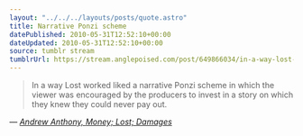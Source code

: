 ```yaml
---
layout: "../../../layouts/posts/quote.astro"
title: Narrative Ponzi scheme
datePublished: 2010-05-31T12:52:10+00:00
dateUpdated: 2010-05-31T12:52:10+00:00
source: tumblr stream
tumblrUrl: https://stream.anglepoised.com/post/649866034/in-a-way-lost-worked-liked-a-narrative-ponzi
---
```


> In a way Lost worked liked a narrative Ponzi scheme in which the viewer was encouraged by the producers to invest in a story on which they knew they could never pay out.

— <cite>[Andrew Anthony, _Money; Lost; Damages_](https://www.theguardian.com/tv-and-radio/2010/may/30/money-amis-lost-damages)</cite>
